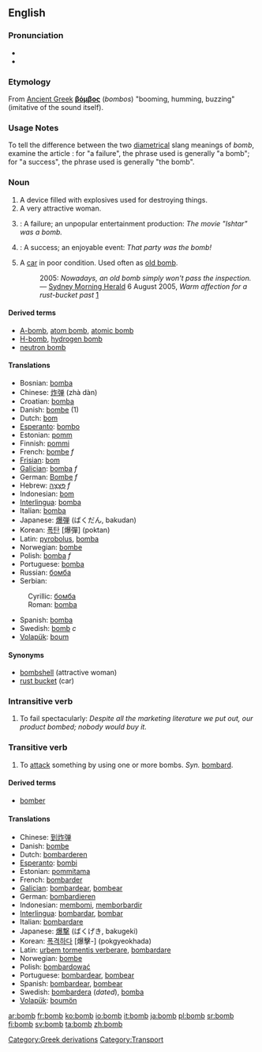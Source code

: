 {{see|Bomb}}
==English==

===Pronunciation===
* {{IPA|/bɑm/}}
*{{audio|en-us-bomb.ogg|Audio (US)}}

===Etymology===
[[Category:Greek derivations]]
From [[Ancient Greek]] '''[[βόμβος]]''' (''bombos'') "booming, humming, buzzing" (imitative of the sound itself).

===Usage Notes===
To tell the difference between the two [[diametrical]] slang meanings of ''bomb'', examine the article : for "a failure", the phrase used is generally "a bomb"; for "a success", the phrase used is generally "the bomb".

===Noun===
{{en-noun}}

#A device filled with explosives used for destroying things.
#A very attractive woman.
# {{slang}}: A failure; an unpopular entertainment production: ''The movie "Ishtar" was a bomb.''
# {{slang}}: A success; an enjoyable event: ''That party was the bomb!''
# {{AU}} {{colloquial}} A [[car]] in poor condition.  Used often as [[old bomb]].
#: 2005: ''Nowadays, an old bomb simply won't pass the inspection.'' &mdash; [[w:Sydney Morning Herald|Sydney Morning Herald]] 6 August 2005, ''Warm affection for a rust-bucket past'' [http://www.smh.com.au/news/words/warm-affection-for-a-rustbucket-past/2005/08/04/1123125839592.html]

[[Category:Transport]]

====Derived terms====
*[[A-bomb]], [[atom bomb]], [[atomic bomb]]
*[[H-bomb]], [[hydrogen bomb]]
*[[neutron bomb]]

====Translations====
*Bosnian: [[bomba#Bosnian|bomba]] {{f}}
*Chinese: [[炸弹]] (zhà dàn)
*Croatian: [[bomba#Croatian|bomba]] {{f}}
*Danish: [[bombe]] (1)
*Dutch: [[bom]]
*[[Esperanto]]: [[bombo]]
*Estonian: [[pomm]]
*Finnish: [[pommi]]
*French: [[bombe]] ''f''
*[[Frisian]]: [[bom]]
*[[Galician]]: [[bomba]] ''f''
*German: [[Bombe]] ''f''
*Hebrew: [[פצצה|פְּצָצָה]] ''f''
*Indonesian: [[bom]]
*[[Interlingua]]: [[bomba]]
*Italian: [[bomba]]
*Japanese: [[爆弾]] (ばくだん, bakudan)
*Korean: [[폭탄]] [爆彈] (poktan)
*Latin: [[pyrobolus]], [[bomba]]
*Norwegian: [[bombe]]
*Polish: [[bomba]] ''f''
*Portuguese: [[bomba]]
*Russian: [[бомба]]
*Serbian:
:Cyrillic: [[бомба#Serbian|бомба]] {{f}}
:Roman: [[bomba#Serbian|bomba]] {{f}}
*Spanish: [[bomba]]
*Swedish: [[bomb#Swedish|bomb]] ''c''
*[[Volapük]]: [[boum]]

====Synonyms====
* [[bombshell]] (attractive woman)
* [[rust bucket]] (car)

===Intransitive verb===
{{en-verb}}

# {{slang}} To fail spectacularly: ''Despite all the marketing literature we put out, our product bombed; nobody would buy it.''

===Transitive verb===
{{en-verb}}

#To [[attack]] something by using one or more bombs. ''Syn.'' [[bombard]].

====Derived terms====
*[[bomber]]

====Translations====
*Chinese: [[到炸弹]]
*Danish: [[bombe]]
*Dutch: [[bombarderen]]
*[[Esperanto]]: [[bombi]]
*Estonian: [[pommitama]]
*French: [[bombarder]]
*[[Galician]]: [[bombardear]], [[bombear]]
*German: [[bombardieren]]
*Indonesian: [[bom|membomi]], [[borbardir|memborbardir]]
*[[Interlingua]]: [[bombardar]], [[bombar]]
*Italian: [[bombardare]]
*Japanese: [[爆撃]] (ばくげき, bakugeki)
*Korean: [[폭격하다]] [爆擊-] (pokgyeokhada)
*Latin: [[urbem tormentis verberare]], [[bombardare]]
*Norwegian: [[bombe]]
*Polish: [[bombardować]]
*Portuguese: [[bombardear]], [[bombear]]
*Spanish: [[bombardear]], [[bombear]]
*Swedish: [[bombardera]] (''dated''), [[bomba]]
*[[Volapük]]: [[boumön]]

[[ar:bomb]]
[[fr:bomb]]
[[ko:bomb]]
[[io:bomb]]
[[it:bomb]]
[[ja:bomb]]
[[pl:bomb]]
[[sr:bomb]]
[[fi:bomb]]
[[sv:bomb]]
[[ta:bomb]]
[[zh:bomb]]